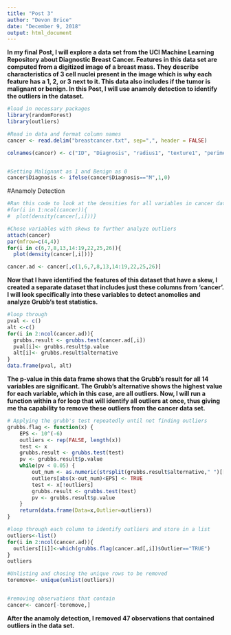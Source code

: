---
title: "Post 3"
author: "Devon Brice"
date: "December 9, 2018"
output: html_document
---

**In my final Post, I will explore a data set from the UCI Machine Learning Repository about Diagnostic Breast Cancer. Features in this data set are computed from a digitized image of a breast mass. They describe characteristics of 3 cell nuclei present in the image which is why each feature has a 1, 2, or 3 next to it. This data also includes if the tumor is malignant or benign. In this Post, I will use anamoly detection to identify the outliers in the dataset.**


```{r}
#load in necessary packages
library(randomForest)
library(outliers)

#Read in data and format column names
cancer <- read.delim("breastcancer.txt", sep=",", header = FALSE)

colnames(cancer) <- c("ID", "Diagnosis", "radius1", "texture1", "perimeter1", "area1", "smoothness1", "compactness1", "concavity1", "concave_points1", "symmetry1", "fractal_dimension1", "radius2", "texture2", "perimeter2", "area2", "smoothness2", "compactness2", "concavity2", "concave_points2", "symmetry2", "fractal_dimension2","radius3", "texture3", "perimeter3", "area3", "smoothness3", "compactness3", "concavity3", "concave_points3", "symmetry3", "fractal_dimension3")


#Setting Malignant as 1 and Benign as 0
cancer$Diagnosis <- ifelse(cancer$Diagnosis=="M",1,0)

```


#Anamoly Detection
```{r}

#Ran this code to look at the densities for all variables in cancer data set. 
#for(i in 1:ncol(cancer)){
#  plot(density(cancer[,i]))}

#Chose variables with skews to further analyze outliers
attach(cancer)
par(mfrow=c(4,4))
for(i in c(6,7,8,13,14:19,22,25,26)){
  plot(density(cancer[,i]))}

cancer.ad <- cancer[,c(1,6,7,8,13,14:19,22,25,26)]

```

**Now that I have identified the features of this dataset that have a skew, I created a separate dataset that includes just these columns from 'cancer'. I will look specifically into these variables to detect anomolies and analyze Grubb's test statistics. **


```{r}
#loop through
pval <- c()
alt <-c()
for(i in 2:ncol(cancer.ad)){
  grubbs.result <- grubbs.test(cancer.ad[,i])
  pval[i]<- grubbs.result$p.value
  alt[i]<- grubbs.result$alternative
}
data.frame(pval, alt)


```

**The p-value in this data frame shows that the Grubb's result for all 14 variables are significant. The Grubb's alternative shows the highest value for each variable, which in this case, are all outliers. Now, I will run a function within a for loop that will identify all outliers at once, thus giving me tha capability to remove these outliers from the cancer data set. **


```{r}

# Applying the grubb's test repeatedly until not finding outliers
grubbs.flag <- function(x) {
    EPS <- 10^(-6)
    outliers <- rep(FALSE, length(x))
    test <- x
    grubbs.result <- grubbs.test(test)
    pv <- grubbs.result$p.value
    while(pv < 0.05) {
        out_num <- as.numeric(strsplit(grubbs.result$alternative," ")[[1]][3])
        outliers[abs(x-out_num)<EPS] <- TRUE
        test <- x[!outliers]
        grubbs.result <- grubbs.test(test)
        pv <- grubbs.result$p.value
    }
    return(data.frame(Data=x,Outlier=outliers))
}

#loop through each column to identify outliers and store in a list
outliers<-list()
for(i in 2:ncol(cancer.ad)){
  outliers[[i]]<-which(grubbs.flag(cancer.ad[,i])$Outlier=="TRUE")
}
outliers

#Unlisting and chosing the unique rows to be removed
toremove<- unique(unlist(outliers))


#removing observations that contain 
cancer<- cancer[-toremove,]

```

**After the anamoly detection, I removed 47 observations that contained outliers in the data set.**



